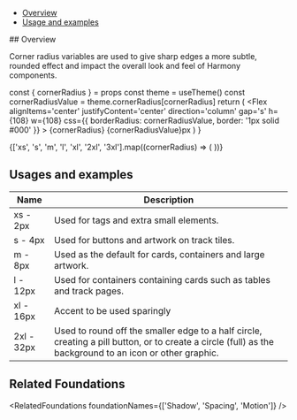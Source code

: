 

<Meta title='Foundations/Corner Radius' />

<Title>Corner Radius</Title>

- [Overview](#overview)
- [Usage and examples](#usage-and-examples)

<Heading>
## Overview

Corner radius variables are used to give sharp edges a more subtle, rounded effect and impact the overall look and feel of Harmony components.

</Heading>

  const { cornerRadius } = props
  const theme = useTheme()
  const cornerRadiusValue = theme.cornerRadius[cornerRadius]
  return (
    <Flex
      alignItems='center'
      justifyContent='center'
      direction='column'
      gap='s'
      h={108}
      w={108}
      css={{
        borderRadius: cornerRadiusValue,
        border: '1px solid #000'
      }}
    >
      <Text>{cornerRadius}</Text>
      <Text>{cornerRadiusValue}px</Text>
    </Flex>
  )
}

<Unstyled>
  <Paper p='xl' justifyContent='space-between'>
    {['xs', 's', 'm', 'l', 'xl', '2xl', '3xl'].map((cornerRadius) => (
      <CornerRadiusExample key={cornerRadius} cornerRadius={cornerRadius} />
    ))}
  </Paper>
</Unstyled>

## Usages and examples

| Name       | Description                                                                                                                                              |
| ---------- | -------------------------------------------------------------------------------------------------------------------------------------------------------- |
| xs - 2px   | Used for tags and extra small elements.                                                                                                                  |
| s - 4px    | Used for buttons and artwork on track tiles.                                                                                                             |
| m - 8px    | Used as the default for cards, containers and large artwork.                                                                                             |
| l - 12px   | Used for containers containing cards such as tables and track pages.                                                                                     |
| xl - 16px  | Accent to be used sparingly                                                                                                                              |
| 2xl - 32px | Used to round off the smaller edge to a half circle, creating a pill button, or to create a circle (full) as the background to an icon or other graphic. |

## Related Foundations

<RelatedFoundations foundationNames={['Shadow', 'Spacing', 'Motion']} />
